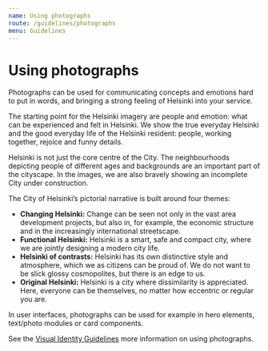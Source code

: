 ```yaml
---
name: Using photographs
route: /guidelines/photographs
menu: Guidelines
---
```



# Using photographs

<LargeParagraph>Photographs can be used for communicating concepts and emotions hard to put in words, and bringing a strong feeling of Helsinki into your service.</LargeParagraph>

The starting point for the Helsinki imagery are people and emotion: what can be experienced and felt in Helsinki. We show the true everyday Helsinki and the good everyday life of the Helsinki resident: people, working together, rejoice and funny details. 

Helsinki is not just the core centre of the City. The neighbourhoods depicting people of different ages and backgrounds are an important part of the cityscape. In the images, we are also bravely showing an incomplete City under construction.

The City of Helsinki’s pictorial narrative is built around four themes:
- **Changing Helsinki:** Change can be seen not only in the vast area development projects, but also in, for example, the economic structure and in the increasingly international streetscape.
- **Functional Helsinki:** Helsinki is a smart, safe and compact city, where we are jointly designing a modern city life.
- **Helsinki of contrasts:** Helsinki has its own distinctive style and atmosphere, which we as citizens can be proud of. We do not want to be slick glossy cosmopolites, but there is an edge to us.
- **Original Helsinki:** Helsinki is a city where dissimilarity is appreciated. Here, everyone can be themselves, no matter how eccentric or regular you are.


In user interfaces, photographs can be used for example in hero elements, text/photo modules or card components.

See the [Visual Identity Guidelines](https://brand.hel.fi/en/photograph-guidelines/ "City of Helsinki Visual Identity Guidelines / Photography guidelines") more information on using photographs.

